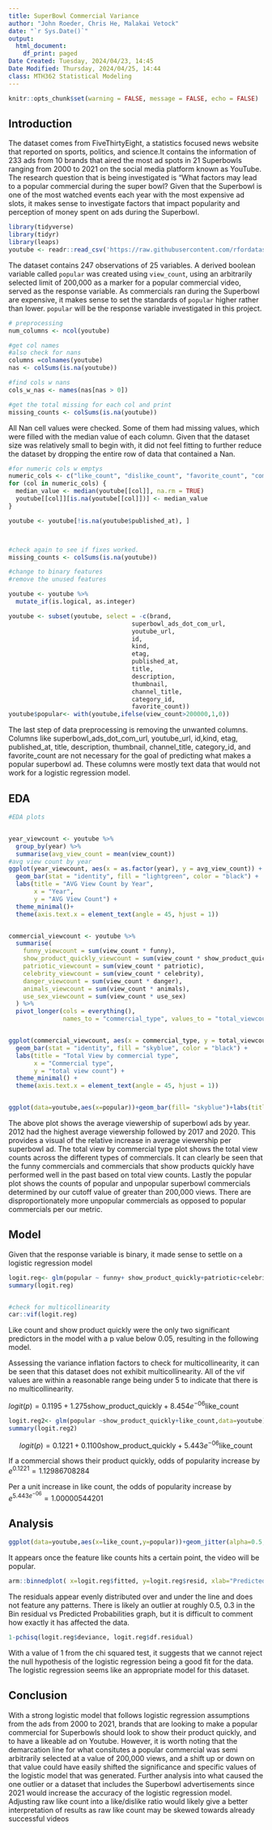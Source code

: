 ---
title: SuperBowl Commercial Variance
author: "John Roeder, Chris He, Malakai Vetock"
date: "`r Sys.Date()`"
output:
  html_document:
    df_print: paged
Date Created: Tuesday, 2024/04/23, 14:45
Date Modified: Thursday, 2024/04/25, 14:44
class: MTH362 Statistical Modeling
---

```{r setup, include=FALSE} 
knitr::opts_chunk$set(warning = FALSE, message = FALSE, echo = FALSE) 
```

## Introduction

The dataset comes from FiveThirtyEight, a statistics focused news website that reported on sports, politics, and science.It contains the information of 233 ads from 10 brands that aired the most ad spots in 21 Superbowls ranging from 2000 to 2021 on the social media platform known as YouTube. The research question that is being investigated is "What factors may lead to a popular commercial during the super bowl? Given that the Superbowl is one of the most watched events each year with the most expensive ad slots, it makes sense to investigate factors that impact popularity and perception of money spent on ads during the Superbowl.

```{r}
library(tidyverse)
library(tidyr)
library(leaps)
youtube <- readr::read_csv('https://raw.githubusercontent.com/rfordatascience/tidytuesday/master/data/2021/2021-03-02/youtube.csv')
```

The dataset contains 247 observations of 25 variables. A derived boolean variable called `popular` was created using `view_count`, using an arbitrarily selected limit of 200,000 as a marker for a popular commercial video, served as the response variable. As commercials ran during the Superbowl are expensive, it makes sense to set the standards of `popular` higher rather than lower. `popular` will be the response variable investigated in this project.

```{r}
# preprocessing 
num_columns <- ncol(youtube)

#get col names 
#also check for nans
columns =colnames(youtube)
nas <- colSums(is.na(youtube))

#find cols w nans
cols_w_nas <- names(nas[nas > 0])

#get the total missing for each col and print
missing_counts <- colSums(is.na(youtube))
```

All Nan cell values were checked. Some of them had missing values, which were filled with the median value of each column. Given that the dataset size was relatively small to begin with, it did not feel fitting to further reduce the dataset by dropping the entire row of data that contained a Nan.

```{r}

#for numeric cols w emptys
numeric_cols <- c("like_count", "dislike_count", "favorite_count", "comment_count", "view_count")
for (col in numeric_cols) {
  median_value <- median(youtube[[col]], na.rm = TRUE)  
  youtube[[col]][is.na(youtube[[col]])] <- median_value 
}

youtube <- youtube[!is.na(youtube$published_at), ]



#check again to see if fixes worked. 
missing_counts <- colSums(is.na(youtube))
```

```{r}
#change to binary features
#remove the unused features

youtube <- youtube %>%
  mutate_if(is.logical, as.integer)

youtube <- subset(youtube, select = -c(brand,
                                  superbowl_ads_dot_com_url,
                                  youtube_url,
                                  id,
                                  kind,
                                  etag,
                                  published_at,
                                  title,
                                  description,
                                  thumbnail,
                                  channel_title,
                                  category_id, 
                                  favorite_count))
youtube$popular<- with(youtube,ifelse(view_count>200000,1,0))

```

The last step of data preprocessing is removing the unwanted columns. Columns like superbowl_ads_dot_com_url, youtube_url, id,kind, etag, published_at, title, description, thumbnail, channel_title, category_id, and favorite_count are not necessary for the goal of predicting what makes a popular superbowl ad. These columns were mostly text data that would not work for a logistic regression model.

## EDA

```{r}
#EDA plots 


year_viewcount <- youtube %>%
  group_by(year) %>%
  summarise(avg_view_count = mean(view_count))
#avg view count by year
ggplot(year_viewcount, aes(x = as.factor(year), y = avg_view_count)) +
  geom_bar(stat = "identity", fill = "lightgreen", color = "black") +
  labs(title = "AVG View Count by Year",
       x = "Year",
       y = "AVG View Count") +
  theme_minimal()+ 
  theme(axis.text.x = element_text(angle = 45, hjust = 1))


commercial_viewcount <- youtube %>%
  summarise(
    funny_viewcount = sum(view_count * funny),
    show_product_quickly_viewcount = sum(view_count * show_product_quickly),
    patriotic_viewcount = sum(view_count * patriotic),
    celebrity_viewcount = sum(view_count * celebrity),
    danger_viewcount = sum(view_count * danger),
    animals_viewcount = sum(view_count * animals),
    use_sex_viewcount = sum(view_count * use_sex)
  ) %>%
  pivot_longer(cols = everything(), 
               names_to = "commercial_type", values_to = "total_viewcount")


ggplot(commercial_viewcount, aes(x = commercial_type, y = total_viewcount)) +
  geom_bar(stat = "identity", fill = "skyblue", color = "black") +
  labs(title = "Total View by commercial type",
       x = "Commercial type",
       y = "total view count") +
  theme_minimal() +
  theme(axis.text.x = element_text(angle = 45, hjust = 1))


ggplot(data=youtube,aes(x=popular))+geom_bar(fill= "skyblue")+labs(title="Popularity Count plot")


```

The above plot shows the average viewership of superbowl ads by year. 2012 had the highest average viewership followed by 2017 and 2020. This provides a visual of the relative increase in average viewership per superbowl ad. The total view by commercial type plot shows the total view counts across the different types of commercials. It can clearly be seen that the funny commercials and commercials that show products quickly have performed well in the past based on total view counts. Lastly the popular plot shows the counts of popular and unpopular superbowl commercials determined by our cutoff value of greater than 200,000 views. There are disproportionately more unpopular commercials as opposed to popular commercials per our metric.

## Model

Given that the response variable is binary, it made sense to settle on a logistic regression model

```{r}
logit.reg<- glm(popular ~ funny+ show_product_quickly+patriotic+celebrity+danger+animals+use_sex+like_count+dislike_count,data=youtube)
summary(logit.reg)


#check for multicollinearity
car::vif(logit.reg)
```

Like count and show product quickly were the only two significant predictors in the model with a p value below 0.05, resulting in the following model.

Assessing the variance inflation factors to check for multicollinearity, it can be seen that this dataset does not exhibit multicollinearity. All of the vif values are within a reasonable range being under 5 to indicate that there is no multicollinearity.

$logit(p)=0.1195+1.275\text{show_product_quickly}+8.454e^{-06}\text{like_count}$

```{r}
logit.reg2<- glm(popular ~show_product_quickly+like_count,data=youtube)
summary(logit.reg2)
```

$$
logit(p)=0.1221+0.1100\text{show_product_quickly}+5.443e^{-06}\text{like_count}
$$

If a commercial shows their product quickly, odds of popularity increase by $e^{0.1221}=1.12986708284$

Per a unit increase in like count, the odds of popularity increase by $e^{5.443e^{-06}}=1.00000544201$

## Analysis

```{r}
ggplot(data=youtube,aes(x=like_count,y=popular))+geom_jitter(alpha=0.5, height=0.1) + geom_smooth(method='glm', method.args=list(family='binomial'), se=TRUE) + labs(x='like_count', y='Popular?: 0 = No, 1 = Yes')+labs(title="Model plot")
```

It appears once the feature like counts hits a certain point, the video will be popular.

```{r}
arm::binnedplot( x=logit.reg$fitted, y=logit.reg$resid, xlab="Predicted Probabilities", main="Bin Resid vs. Pred Prob", col.int = FALSE)
```

The residuals appear evenly distributed over and under the line and does not feature any patterns. There is likely an outlier at roughly 0.5, 0.3 in the Bin residual vs Predicted Probabilities graph, but it is difficult to comment how exactly it has affected the data.

```{r}
1-pchisq(logit.reg$deviance, logit.reg$df.residual)
```

With a value of 1 from the chi squared test, it suggests that we cannot reject the null hypothesis of the logistic regression being a good fit for the data. The logistic regression seems like an appropriate model for this dataset.

## Conclusion

With a strong logistic model that follows logistic regression assumptions from the ads from 2000 to 2021, brands that are looking to make a popular commercial for Superbowls should look to show their product quickly, and to have a likeable ad on Youtube. However, it is worth noting that the demarcation line for what consitutes a popular commercial was semi arbitrarily selected at a value of 200,000 views, and a shift up or down on that value could have easily shifted the significance and specific values of the logistic model that was generated. Further analysis into what caused the one outlier or a dataset that includes the Superbowl advertisements since 2021 would increase the accuracy of the logistic regression model. Adjusting raw like count into a like/dislike ratio would likely give a better interpretation of results as raw like count may be skewed towards already successful videos
